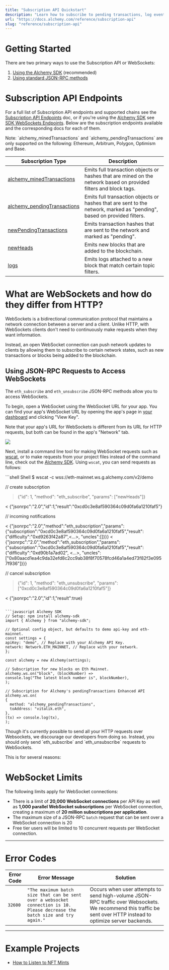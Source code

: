 ```yaml
---
title: "Subscription API Quickstart"
description: "Learn how to subscribe to pending transactions, log events, new blocks and more using WebSockets on Ethereum, Polygon, Arbitrum, and Optimism."
url: "https://docs.alchemy.com/reference/subscription-api"
slug: "reference/subscription-api"
---
```


# Getting Started

There are two primary ways to use the Subscription API or WebSockets:

1. [Using the Alchemy SDK](/reference/alchemy-sdk-quickstart) (recommended)
2. [Using standard JSON-RPC methods](#using-json-rpc-requests-to-access-websockets)

# Subscription API Endpoints

For a full list of Subscription API endpoints and supported chains see the [Subscription API Endpoints](/reference/subscription-api-endpoints) doc, or if you're using the [Alchemy SDK](/reference/alchemy-sdk-quickstart) see [SDK WebSockets Endpoints](/reference/sdk-websockets-endpoints). Below are the subscription endpoints available and the corresponding docs for each of them.

<Info>
  Note: `alchemy_minedTransactions` and `alchemy_pendingTransactions` are only
  supported on the following: Ethereum, Arbitrum, Polygon, Optimism and Base.
</Info>

| Subscription Type                                                     | Description                                                                                                            |
| --------------------------------------------------------------------- | ---------------------------------------------------------------------------------------------------------------------- |
| [alchemy_minedTransactions](/reference/alchemy-minedtransactions)     | Emits full transaction objects or hashes that are mined on the network based on provided filters and block tags.       |
| [alchemy_pendingTransactions](/reference/alchemy-pendingtransactions) | Emits full transaction objects or hashes that are sent to the network, marked as "pending", based on provided filters. |
| [newPendingTransactions](/reference/newpendingtransactions)           | Emits transaction hashes that are sent to the network and marked as "pending".                                         |
| [newHeads](/reference/newheads)                                       | Emits new blocks that are added to the blockchain.                                                                     |
| [logs](/reference/logs)                                               | Emits logs attached to a new block that match certain topic filters.                                                   |

# What are WebSockets and how do they differ from HTTP?

WebSockets is a bidirectional communication protocol that maintains a network connection between a server and a client. Unlike HTTP, with WebSockets clients don't need to continuously make requests when they want information.

Instead, an open WebSocket connection can push network updates to clients by allowing them to subscribe to certain network states, such as new transactions or blocks being added to the blockchain.

## Using JSON-RPC Requests to Access WebSockets

The `eth_subscribe` and `eth_unsubscribe` JSON-RPC methods allow you to access WebSockets.

To begin, open a WebSocket using the WebSocket URL for your app. You can find your app's WebSocket URL by opening the app's page in [your dashboard](https://dashboard.alchemy.com/?a=30fdcb2c1f) and clicking "View Key".

Note that your app's URL for WebSockets is different from its URL for HTTP requests, but both can be found in the app's "Network" tab.

![](2cbc56a-image.png)

Next, install a command line tool for making WebSocket requests such as [wscat](https://github.com/websockets/wscat), or to make requests from your project files instead of the command line, check out the [Alchemy SDK](/reference/sdk-websockets-endpoints). Using `wscat`, you can send requests as follows:

<CodeGroup>
  ```shell Shell
  $ wscat -c wss://eth-mainnet.ws.g.alchemy.com/v2/demo

// create subscription

> {"id": 1, "method": "eth_subscribe", "params": ["newHeads"]}

  < {"jsonrpc":"2.0","id":1,"result":"0xcd0c3e8af590364c09d0fa6a1210faf5"}

// incoming notifications

  < {"jsonrpc":"2.0","method":"eth_subscription","params":{"subscription":"0xcd0c3e8af590364c09d0fa6a1210faf5","result":{"difficulty":"0xd9263f42a87",<...>, "uncles":[]}}}
  < {"jsonrpc":"2.0","method":"eth_subscription","params":{"subscription":"0xcd0c3e8af590364c09d0fa6a1210faf5","result":{"difficulty":"0xd90b1a7ad02", <...>, "uncles":["0x80aacd1ea4c9da32efd8c2cc9ab38f8f70578fcd46a1a4ed73f82f3e0957f936"]}}}

// cancel subscription

> {"id": 1, "method": "eth_unsubscribe", "params": ["0xcd0c3e8af590364c09d0fa6a1210faf5"]}

  < {"jsonrpc":"2.0","id":1,"result":true}
  ```

```javascript Alchemy SDK
// Setup: npm install alchemy-sdk
import { Alchemy } from "alchemy-sdk";

// Optional config object, but defaults to demo api-key and eth-mainnet.
const settings = {
  apiKey: "demo", // Replace with your Alchemy API Key.
  network: Network.ETH_MAINNET, // Replace with your network.
};

const alchemy = new Alchemy(settings);

// Subscription for new blocks on Eth Mainnet.
alchemy.ws.on("block", (blockNumber) =>
  console.log("The latest block number is", blockNumber),
);

// Subscription for Alchemy's pendingTransactions Enhanced API
alchemy.ws.on(
  {
    method: "alchemy_pendingTransactions",
    toAddress: "vitalik.eth",
  },
  (tx) => console.log(tx),
);
```

</CodeGroup>

<Warning>
  Though it's currently possible to send all your HTTP requests over Websockets, we discourage our developers from doing so. Instead, you should only send `eth_subscribe` and `eth_unsubscribe` requests to WebSockets.

This is for several reasons:

</Warning>

# WebSocket Limits

The following limits apply for WebSocket connections:

- There is a limit of **20,000 WebSocket connections** per API Key as well as **1,000 parallel WebSocket subscriptions** per WebSocket connection, creating a maximum of **20 million subscriptions per application**.
- The maximum size of a JSON-RPC `batch` request that can be sent over a WebSocket connection is 20
- Free tier users will be limited to 10 concurrent requests per WebSocket connection.

---

# Error Codes

| Error Code | Error Message                                                                                                                | Solution                                                                                                                                                         |
| ---------- | ---------------------------------------------------------------------------------------------------------------------------- | ---------------------------------------------------------------------------------------------------------------------------------------------------------------- |
| `32600`    | `"The maximum batch size that can be sent over a websocket connection is 10. Please decrease the batch size and try again."` | Occurs when user attempts to send high-volume JSON-RPC traffic over Websockets. We recommend this traffic be sent over HTTP instead to optimize server backends. |

---

# Example Projects

- [How to Listen to NFT Mints](/docs/how-to-listen-to-nft-mints)
